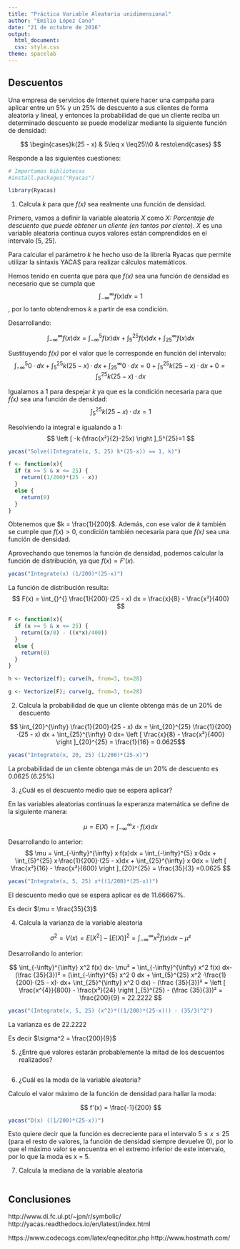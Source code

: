 ```yaml
---
title: "Práctica Variable Aleatoria unidimensional"
author: "Emilio López Cano"
date: "21 de octubre de 2016"
output: 
  html_document: 
  css: style.css
theme: spacelab
---
```

  
## Descuentos
  
Una empresa de servicios de Internet quiere hacer una campaña para aplicar entre un 5% y un 25% de
descuento a sus clientes de forma aleatoria y lineal, y entonces la probabilidad de que un cliente reciba un
determinado descuento se puede modelizar mediante la siguiente función de densidad:

$$ \begin{cases}k(25 - x) & 5\leq x \leq25\\0 & resto\end{cases} $$

Responde a las siguientes cuestiones:
```r
# Importamos bibliotecas
#install.packages("Ryacas")

library(Ryacas)
```

1. Calcula *k* para que *f(x)* sea realmente una función de densidad.

Primero, vamos a definir la variable aleatoria *X* como *X: Porcentaje de descuento que puede obtener un cliente (en tantos por ciento)*. *X* es una variable aleatoria continua cuyos valores están comprendidos en el intervalo [5, 25].


Para calcular el parámetro *k* he hecho uso de la librería Ryacas que permite utilizar la sintaxis YACAS para realizar cálculos matemáticos.

Hemos tenido en cuenta que para que *f(x)* sea una función de densidad es necesario que se cumpla que $$ \int_{-\infty}^{\infty} f(x)dx = 1 $$, por lo tanto obtendremos *k* a partir de esa condición.

Desarrollando:

$$ \int_{-\infty}^{\infty} f(x)dx =  \int_{-\infty}^{5} f(x)dx + \int_{5}^{25} f(x)dx + \int_{25}^{\infty} f(x)dx $$

Sustituyendo *f(x)* por el valor que le corresponde en función del intervalo:
$$ \int_{-\infty}^{5} 0·dx + \int_{5}^{25} k(25 - x)·dx + \int_{25}^{\infty} 0·dx = 0 + \int_{5}^{25} k(25 - x)·dx + 0 = \int_{5}^{25} k(25 - x)·dx $$

Igualamos a 1 para despejar *k* ya que es la condición necesaria para que *f(x)* sea una función de densidad:
$$ \int_{5}^{25} k(25 - x)·dx = 1 $$

Resolviendo la integral e igualando a 1:
$$ \left [ -k·(\frac{x²}{2}-25x)  \right ]_5^{25}=1 $$
```r
yacas("Solve((Integrate(x, 5, 25) k*(25-x)) == 1, k)")
```

```r
f <- function(x){ 
  if (x >= 5 & x <= 25) {
    return((1/200)*(25 - x))
  }
  else {
    return(0)
  }
}
```

Obtenemos que $k = \frac{1}{200}$. Además, con ese valor de *k* también se cumple que $f(x) \gt 0$, condición también necesaria para que *f(x)* sea una función de densidad.

Aprovechando que tenemos la función de densidad, podemos calcular la función de distribución, ya que $f(x) = F'(x)$.

```r
yacas("Integrate(x) (1/200)*(25-x)")
```

La función de distribución resulta:
$$ F(x) = \int_{}^{} \frac{1}{200}·(25 - x) dx = \frac{x}{8} - \frac{x²}{400}  $$ 

```r
F <- function(x){ 
  if (x >= 5 & x <= 25) {
    return((x/8) - ((x*x)/400))
  }
  else {
    return(0)
  }
}
```

```r
h <- Vectorize(f); curve(h, from=3, to=28)

g <- Vectorize(F); curve(g, from=3, to=28)
```

2. Calcula la probabilidad de que un cliente obtenga más de un 20% de descuento

$$ \int_{20}^{\infty} \frac{1}{200}·(25 - x) dx = \int_{20}^{25} \frac{1}{200}·(25 - x) dx  + \int_{25}^{\infty} 0 dx=  \left [ \frac{x}{8} - \frac{x²}{400}  \right ]_{20}^{25} = \frac{1}{16} = 0.0625$$

```r
yacas("Integrate(x, 20, 25) (1/200)*(25-x)")
```

La probabilidad de un cliente obtenga más de un 20% de descuento es 0.0625 (6.25%)


3. ¿Cuál es el descuento medio que se espera aplicar?

En las variables aleatorias continuas la esperanza matemática se define de la siguiente manera: 

$$ \mu = E(X) = \int_{-\infty}^{\infty} x·f(x)dx $$

Desarrollando lo anterior: $$ \mu = \int_{-\infty}^{\infty} x·f(x)dx = \int_{-\infty}^{5} x·0dx + \int_{5}^{25} x·\frac{1}{200}·(25 - x)dx + \int_{25}^{\infty} x·0dx = \left [ \frac{x²}{16} - \frac{x³}{600}  \right ]_{20}^{25} = \frac{35}{3} =0.0625  $$
  
```r
yacas("Integrate(x, 5, 25) x*((1/200)*(25-x))")
```

El descuento medio que se espera aplicar es de 11.66667%.

Es decir $\mu = \frac{35}{3}$


4. Calcula la varianza de la variable aleatoria

$$ \sigma ^{2} = V(x) = E[X^{2}] - [E(X)]^{2} = \int_{-\infty}^{\infty} x^2 f(x) dx- \mu² $$

Desarrollando lo anterior:

$$ \int_{-\infty}^{\infty} x^2 f(x) dx- \mu² = \int_{-\infty}^{\infty} x^2 f(x) dx- (\frac {35}{3})² = (\int_{-\infty}^{5} x^2 0 dx + \int_{5}^{25} x^2 ·\frac{1}{200}·(25 - x)· dx+ \int_{25}^{\infty} x^2 0 dx) - (\frac {35}{3})² = \left [ \frac{x^{4}}{800} - \frac{x³}{24}  \right ]_{5}^{25} - (\frac {35}{3})² = \frac{200}{9} = 22.2222 $$

```r
yacas("(Integrate(x, 5, 25) (x^2)*((1/200)*(25-x))) - (35/3)^2")
```

La varianza es de 22.2222

Es decir $\sigma^2 = \frac{200}{9}$


5. ¿Entre qué valores estarán probablemente la mitad de los descuentos realizados?

```r

```

6. ¿Cuál es la moda de la variable aleatoria?

Calculo el valor máximo de la función de densidad para hallar la moda:

$$ f'(x) = \frac{-1}{200}  $$ 

```r
yacas("D(x) ((1/200)*(25-x))")
```

Esto quiere decir que la función es decreciente para el intervalo $5 \leq x \leq 25$ (para el resto de valores, la función de densidad siempre devuelve 0), por lo que el máximo valor se encuentra en el extremo inferior de este intervalo, por lo que la moda es x = 5.

7. Calcula la mediana de la variable aleatoria
```r

```

## Conclusiones
http://www.di.fc.ul.pt/~jpn/r/symbolic/
http://yacas.readthedocs.io/en/latest/index.html

https://www.codecogs.com/latex/eqneditor.php
http://www.hostmath.com/